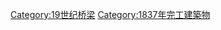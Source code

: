 {{Commonscat|Bridges completed in 1837}}
{{Cat nav 10years|19世纪桥梁|1837||年完工橋梁}}

[[Category:19世纪桥梁|Category:19世纪桥梁]]
[[Category:1837年完工建築物|Category:1837年完工建築物]]